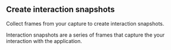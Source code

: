 ## Create interaction snapshots

Collect frames from your capture to create interaction snapshots.

Interaction snapshots are a series of frames that capture the your interaction with the application.
